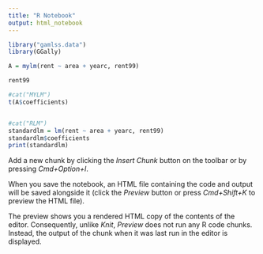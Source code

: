 ```yaml
---
title: "R Notebook"
output: html_notebook
---
```



```r
library("gamlss.data")
library(GGally)

A = mylm(rent ~ area + yearc, rent99)

rent99

#cat("MYLM")
t(A$coefficients)


#cat("RLM")
standardlm = lm(rent ~ area + yearc, rent99)
standardlm$coefficients
print(standardlm)


```

Add a new chunk by clicking the *Insert Chunk* button on the toolbar or by pressing *Cmd+Option+I*.

When you save the notebook, an HTML file containing the code and output will be saved alongside it (click the *Preview* button or press *Cmd+Shift+K* to preview the HTML file). 

The preview shows you a rendered HTML copy of the contents of the editor. Consequently, unlike *Knit*, *Preview* does not run any R code chunks. Instead, the output of the chunk when it was last run in the editor is displayed.

